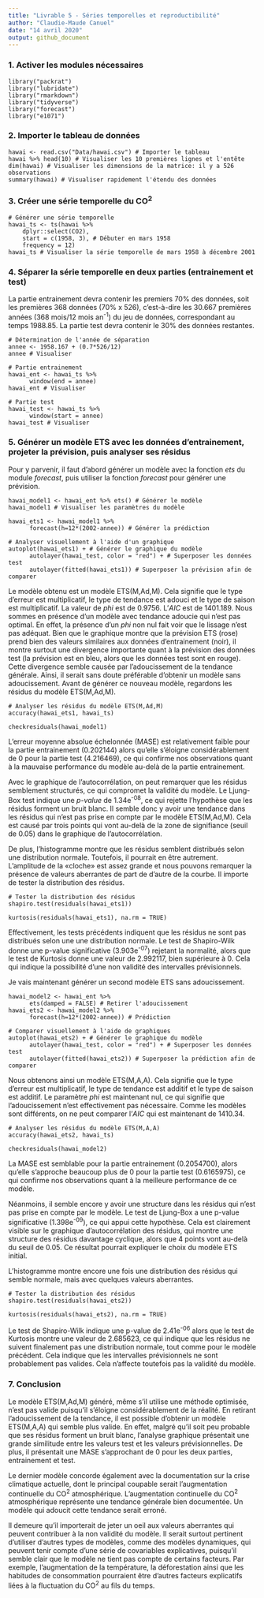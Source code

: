 ```yaml
---
title: "Livrable 5 - Séries temporelles et reproductibilité"
author: "Claudie-Maude Canuel"
date: "14 avril 2020"
output: github_document
---
```


### 1. Activer les modules nécessaires

```
library("packrat")
library("lubridate")
library("rmarkdown")
library("tidyverse")
library("forecast")
library("e1071")
```
### 2. Importer le tableau de données

```
hawai <- read.csv("Data/hawai.csv") # Importer le tableau
hawai %>% head(10) # Visualiser les 10 premières lignes et l'entête
dim(hawai) # Visualiser les dimensions de la matrice: il y a 526 observations
summary(hawai) # Visualiser rapidement l'étendu des données
```

### 3. Créer une série temporelle du CO^2^

```
# Générer une série temporelle
hawai_ts <- ts(hawai %>%
    dplyr::select(CO2),
    start = c(1958, 3), # Débuter en mars 1958
    frequency = 12)
hawai_ts # Visualiser la série temporelle de mars 1958 à décembre 2001
```

### 4. Séparer la série temporelle en deux parties (entrainement et test)

La partie entrainement devra contenir les premiers 70% des données, soit les premières 368 données (70% x 526), c'est-à-dire les 30.667 premières années (368 mois/12 mois an^-1^) du jeu de données, correspondant au temps 1988.85. La partie test devra contenir le 30% des données restantes.  

```
# Détermination de l'année de séparation
annee <- 1958.167 + (0.7*526/12)
annee # Visualiser

# Partie entrainement
hawai_ent <- hawai_ts %>%
      window(end = annee)
hawai_ent # Visualiser

# Partie test
hawai_test <- hawai_ts %>%
      window(start = annee)
hawai_test # Visualiser
```

### 5. Générer un modèle ETS avec les données d'entrainement, projeter la prévision, puis analyser ses résidus

Pour y parvenir, il faut d'abord générer un modèle avec la fonction *ets* du module *forecast*, puis utiliser la fonction *forecast* pour générer une prévision. 

```
hawai_model1 <- hawai_ent %>% ets() # Générer le modèle
hawai_model1 # Visualiser les paramètres du modèle

hawai_ets1 <- hawai_model1 %>% 
      forecast(h=12*(2002-annee)) # Générer la prédiction

# Analyser visuellement à l'aide d'un graphique
autoplot(hawai_ets1) + # Générer le graphique du modèle 
      autolayer(hawai_test, color = "red") + # Superposer les données test
      autolayer(fitted(hawai_ets1)) # Superposer la prévision afin de comparer
```
Le modèle obtenu est un modèle ETS(M,Ad,M). Cela signifie que le type d'erreur est multiplicatif, le type de tendance est adouci et le type de saison est multiplicatif. La valeur de *phi* est de 0.9756. L'*AIC* est de 1401.189. Nous sommes en présence d'un modèle avec tendance adoucie qui n'est pas optimal. En effet, la présence d'un *phi* non nul fait voir que le lissage n'est pas adéquat. Bien que le graphique montre que la prévision ETS (rose) prend bien des valeurs similaires aux données d'entrainement (noir), il montre surtout une divergence importante quant à la prévision des données test (la prévision est en bleu, alors que les données test sont en rouge). Cette divergence semble causée par l'adoucissement de la tendance générale. Ainsi, il serait sans doute préférable d'obtenir un modèle sans adoucissement. Avant de générer ce nouveau modèle, regardons les résidus du modèle ETS(M,Ad,M).

```
# Analyser les résidus du modèle ETS(M,Ad,M)
accuracy(hawai_ets1, hawai_ts)

checkresiduals(hawai_model1)
```
L'erreur moyenne absolue échelonnée (MASE) est relativement faible pour la partie entrainement (0.202144) alors qu'elle s'éloigne considérablement de 0 pour la partie test (4.216469), ce qui confirme nos observations quant à la mauvaise performance du modèle au-delà de la partie entrainement. 

Avec le graphique de l'autocorrélation, on peut remarquer que les résidus semblement structurés, ce qui compromet la validité du modèle. Le Ljung-Box test indique une *p-value* de 1.34e^-08^, ce qui rejette l'hypothèse que les résidus forment un bruit blanc. Il semble donc y avoir une tendance dans les résidus qui n'est pas prise en compte par le modèle ETS(M,Ad,M). Cela est causé par trois points qui vont au-delà de la zone de signifiance (seuil de 0.05) dans le graphique de l'autocorrélation.

De plus, l'histogramme montre que les résidus semblent distribués selon une distribution normale. Toutefois, il pourrait en être autrement. L'amplitude de la «cloche» est assez grande et nous pouvons remarquer la présence de valeurs aberrantes de part de d'autre de la courbe. Il importe de tester la distribution des résidus. 

```
# Tester la distribution des résidus
shapiro.test(residuals(hawai_ets1)) 

kurtosis(residuals(hawai_ets1), na.rm = TRUE) 
```
Effectivement, les tests précédents indiquent que les résidus ne sont pas distribués selon une une distribution normale. Le test de Shapiro-Wilk donne une p-value significative (3.903e^-07^) rejetant la normalité, alors que le test de Kurtosis donne une valeur de 2.992117, bien supérieure à 0. Cela qui indique la possibilité d'une non validité des intervalles prévisionnels.

Je vais maintenant générer un second modèle ETS sans adoucissement. 

```
hawai_model2 <- hawai_ent %>%
      ets(damped = FALSE) # Retirer l'adoucissement
hawai_ets2 <- hawai_model2 %>%
      forecast(h=12*(2002-annee)) # Prédiction

# Comparer visuellement à l'aide de graphiques
autoplot(hawai_ets2) + # Générer le graphique du modèle 
      autolayer(hawai_test, color = "red") + # Superposer les données test
      autolayer(fitted(hawai_ets2)) # Superposer la prédiction afin de comparer
```
Nous obtenons ainsi un modèle ETS(M,A,A). Cela signifie que le type d'erreur est multiplicatif, le type de tendance est additif et le type de saison est additif. Le paramètre *phi* est maintenant nul, ce qui signifie que l'adoucissement n'est effectivement pas nécessaire. Comme les modèles sont différents, on ne peut comparer l'*AIC* qui est maintenant de 1410.34.

```
# Analyser les résidus du modèle ETS(M,A,A)
accuracy(hawai_ets2, hawai_ts)

checkresiduals(hawai_model2)
```
La MASE est semblable pour la partie entrainement (0.2054700), alors qu'elle s'approche beaucoup plus de 0 pour la partie test (0.6165975), ce qui confirme nos observations quant à la meilleure performance de ce modèle. 

Néanmoins, il semble encore y avoir une structure dans les résidus qui n'est pas prise en compte par le modèle. Le test de Ljung-Box a une p-value significative (1.398e^-09^), ce qui appui cette hypothèse. Cela est clairement visible sur le graphique d'autocorrélation des résidus, qui montre une structure des résidus davantage cyclique, alors que 4 points vont au-delà du seuil de 0.05. Ce résultat pourrait expliquer le choix du modèle ETS initial.

L'histogramme montre encore une fois une distribution des résidus qui semble normale, mais avec quelques valeurs aberrantes.

```
# Tester la distribution des résidus
shapiro.test(residuals(hawai_ets2)) 

kurtosis(residuals(hawai_ets2), na.rm = TRUE)
```
Le test de Shapiro-Wilk indique une p-value de 2.41e^-06^ alors que le test de Kurtosis montre une valeur de 2.685623, ce qui indique que les résidus ne suivent finalement pas une distribution normale, tout comme pour le modèle précédent. Cela indique que les intervalles prévisionnels ne sont probablement pas valides. Cela n'affecte toutefois pas la validité du modèle. 

      
### 7. Conclusion

Le modèle ETS(M,Ad,M) généré, même s'il utilise une méthode optimisée, n'est pas valide puisqu'il s'éloigne considérablement de la réalité. En retirant l'adoucissement de la tendance, il est possible d'obtenir un modèle ETS(M,A,A) qui semble plus valide. En effet, malgré qu'il soit peu probable que ses résidus forment un bruit blanc, l'analyse graphique présentait une grande similitude entre les valeurs test et les valeurs prévisionnelles. De plus, il présentait une MASE s'approchant de 0 pour les deux parties, entrainement et test. 

Le dernier modèle concorde également avec la documentation sur la crise climatique actuelle, dont le principal coupable serait l'augmentation continuelle du CO^2^ atmosphérique. L'augmentation continuelle du CO^2^ atmosphérique représente une tendance générale bien documentée. Un modèle qui adoucit cette tendance serait erroné. 

Il demeure qu'il importerait de jeter un oeil aux valeurs aberrantes qui peuvent contribuer à la non validité du modèle. Il serait surtout pertinent d'utiliser d'autres types de modèles, comme des modèles dynamiques, qui peuvent tenir compte d'une série de covariables explicatives, puisqu'il semble clair que le modèle ne tient pas compte de certains facteurs. Par exemple, l'augmentation de la température, la déforestation ainsi que les habitudes de consommation pourraient être d'autres facteurs explicatifs liées à la fluctuation du CO^2^ au fils du temps. 